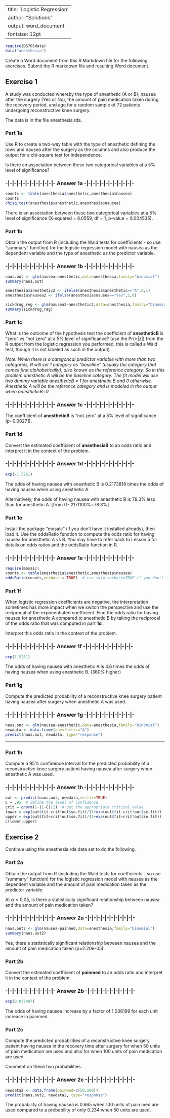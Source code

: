 
---
title: 'Logistic Regression'
author: "Solutions"
output: word_document
fontsize: 12pt
---

```r
require(DS705data)
data("anesthesia")
```


Create a Word document from this R Markdown file for the following exercises.  Submit the R markdown file and resulting Word document.   

## Exercise 1

A study was conducted whereby the type of anesthetic (A or B), nausea after the surgery (Yes or No), the amount of pain medication taken during the recovery period, and age for a random sample of 72 patients undergoing reconstructive knee surgery.  

The data is in the file anesthesia.rda.

### Part 1a

Use R to create a two-way table with the type of anesthetic defining the rows and nausea after the surgery as the columns and also produce the output for a chi-square test for independence.

Is there an association between these two categorical variables at a 5% level of significance?

### -|-|-|-|-|-|-|-|-|-|-|- Answer 1a -|-|-|-|-|-|-|-|-|-|-|-

```r
counts <- table(anesthesia$anesthetic,anesthesia$nausea)
counts
chisq.test(anesthesia$anesthetic,anesthesia$nausea)
```

There is an association between these two categorical variables at a 5% level of significance (X-squared = 8.0559, df = 1, p-value = 0.004535).

### Part 1b

Obtain the output from R (including the Wald tests for coefficients - so use "summary" function) for the logistic regression model with nausea as the dependent variable and the type of anesthetic as the predictor variable.

### -|-|-|-|-|-|-|-|-|-|-|- Answer 1b -|-|-|-|-|-|-|-|-|-|-|-

```r
naus.out <- glm(nausea~anesthetic,data=anesthesia,family="binomial")
summary(naus.out)

anesthesia$anesthetic2 <- ifelse(anesthesia$anesthetic=="A",0,1) 
anesthesia$nausea2 <- ifelse(anesthesia$nausea=="Yes",1,0) 

sickdrug_reg <- glm(nausea2~anesthetic2,data=anesthesia,family="binomial")
summary(sickdrug_reg)
```

### Part 1c  

What is the outcome of the hypothesis test the coefficient of **anestheticB** is "zero" vs "not zero" at a 5% level of significance? (use the Pr(>|z|) from the R output from the logistic regression you performed, this is called a Wald test, though it is not labeled as such in the output)

*Note: When there is a categorical predictor variable with more than two categories, R will set 1 category as "baseline" (usually the category that comes first alphabetically), also known as the reference category.  So in this problem anesthetic A will be the baseline category.  The fit model will use two dummy variable anestheticB = 1 for anesthetic B and 0 otherwise.  Anesthetic A will be the reference category and is modeled in the output when anestheticB=0.*

### -|-|-|-|-|-|-|-|-|-|-|- Answer 1c -|-|-|-|-|-|-|-|-|-|-|-

The coefficient of **anestheticB** is "not zero" at a 5% level of significance (p=0.00271).

### Part 1d

Convert the estimated coefficient of **anesthesiaB** to an odds ratio and interpret it in the context of the problem.

### -|-|-|-|-|-|-|-|-|-|-|- Answer 1d -|-|-|-|-|-|-|-|-|-|-|-

```r
exp(-1.5261)
```

The odds of having nausea with anesthetic B is 0.2173818 times the odds of having nausea when using anesthetic A.

Alternatively, the odds of having nausea with anesthetic B is 78.3% less than for anesthetic A. [from (1-.217)100%=78.3%]

### Part 1e

Install the package "mosaic" (if you don't have it installed already), then load it.  Use the oddsRatio function to compute the odds ratio for having nausea for anesthetic A vs B.  You may have to refer back to Lesson 5 for details on odds ratios and the oddsRatio function in R.

### -|-|-|-|-|-|-|-|-|-|-|- Answer 1e -|-|-|-|-|-|-|-|-|-|-|-

```r
require(mosaic)
counts <- table(anesthesia$anesthetic,anesthesia$nausea)
oddsRatio(counts,verbose = TRUE)  # can skip verbose=TRUE if you don't want extra info
```

### Part 1f

When logistic regression coefficients are negative, the interpretation sometimes has more impact when we switch the perspective and use the reciprocal of the exponentiated coefficient.  Find the odds ratio for having nausea for anesthetic A compared to anesthetic B by taking the reciprocal of the odds ratio that was computed in part **1d**.  

Interpret this odds ratio in the context of the problem.

### -|-|-|-|-|-|-|-|-|-|-|- Answer 1f -|-|-|-|-|-|-|-|-|-|-|-

```r
exp(1.5261)
```

The odds of having nausea with anesthetic A is 4.6 times the odds of having nausea when using anesthetic B. (360% higher)

### Part 1g
    
Compute the predicted probability of a reconstructive knee surgery patient having nausea after surgery when anesthetic A was used.
    
### -|-|-|-|-|-|-|-|-|-|-|- Answer 1g -|-|-|-|-|-|-|-|-|-|-|-

```r
naus.out <- glm(nausea~anesthetic,data=anesthesia,family="binomial")
newdata <- data.frame(anesthetic="A")
predict(naus.out, newdata, type="response")
```

----

### Part 1h
    
Compute a 95% confidence interval for the predicted probability of a reconstructive knee surgery patient having nausea after surgery when anesthetic A was used.
    
### -|-|-|-|-|-|-|-|-|-|-|- Answer 1h -|-|-|-|-|-|-|-|-|-|-|-

```r
out <- predict(naus.out, newdata,se.fit=TRUE)
C = .95  # define the level of confidence
crit = qnorm(1-(1-C)/2)  # get the appropriate critical value
lower = exp(out$fit-crit*out$se.fit)/(1+exp(out$fit-crit*out$se.fit))
upper = exp(out$fit+crit*out$se.fit)/(1+exp(out$fit+crit*out$se.fit))
c(lower,upper)
```

## Exercise 2

Continue using the anesthesia.rda data set to do the following.

### Part 2a

Obtain the output from R (including the Wald tests for coefficients - so use "summary" function) for the logistic regression model with nausea as the dependent variable and the amount of pain medication taken as the predictor variable.  

At $\alpha = 0.05$, is there a statistically significant relationship between nausea and the amount of pain medication taken?

### -|-|-|-|-|-|-|-|-|-|-|- Answer 2a -|-|-|-|-|-|-|-|-|-|-|-

```r
naus.out2 <- glm(nausea~painmed,data=anesthesia,family="binomial")
summary(naus.out2)
```

Yes, there a statistically significant relationship between nausea and the amount of pain medication taken (p=2.20e-05).

### Part 2b  

Convert the estimated coefficient of **painmed** to an odds ratio and interpret it in the context of the problem.

### -|-|-|-|-|-|-|-|-|-|-|- Answer 2b -|-|-|-|-|-|-|-|-|-|-|-

```r
exp(0.037487)
```

The odds of having nausea increase by a factor of 1.038199 for each unit increase in painmed.

### Part 2c

Compute the predicted probabilities of a reconstructive knee surgery patient having nausea in the recovery time after surgery for when 50 units of pain medication are used and also for when 100 units of pain medication are used.

Comment on these two probabilities.

### -|-|-|-|-|-|-|-|-|-|-|- Answer 2c -|-|-|-|-|-|-|-|-|-|-|-

```r
newdata2 <- data.frame(painmed=c(50,100))
predict(naus.out2, newdata2, type="response")
```

The probability of having nausea is 0.665 when 100 units of pain med are used compared to a probability of only 0.234 when 50 units are used.


